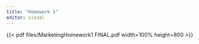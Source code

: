 ```yaml
---
title: "Homework 1"
editor: visual
---
```

{{< pdf files/MarketingHomework1 FINAL.pdf width=100% height=800 >}}